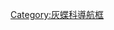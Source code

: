 {{Navbox
|name  = 銀灰蝶亞科
|title = 銀灰蝶亞科 - [[銀灰蝶屬]]
|state = {{{state|autocollapse}}}
|listclass = hlist

|above = [[蝴蝶]]⊇[[鳳蝶總科]]⊇[[灰蝶科]]⊇[[銀灰蝶屬|銀灰蝶亞科]]⊇[[銀灰蝶屬]]:

|list1  = 
* -{zh-cn:[[尖翅銀灰蝶|尖翅银灰蝶]]; zh-hk:[[尖翅銀灰蝶]]; zh-tw:[[尖翅銀灰蝶|銀灰蝶]]; zh-sg:[[尖翅銀灰蝶|尖翅银灰蝶]];}- ''C. acuta''
* [[百新銀灰蝶]] ''C. barsine''
* [[臺灣銀灰蝶|褐翅銀灰蝶]] ''C. brunnea''
* [[銀灰蝶]] ''C. bulis''
* [[費爾德銀灰蝶]] ''C. felderi''
* [[富銀灰蝶]] ''C. freda''
* [[島銀灰蝶]] ''C. insularis''
* ''C. naga''
* ''C. nesophila''
* [[帝王銀灰蝶]] ''C. regula''
* [[聖銀灰蝶]] ''C. santana''
* [[圓翅銀灰蝶]] ''C. saronis''
* [[斯瓦銀灰蝶]] ''C. siva''
* [[希珀銀灰蝶]] ''C. sperthis''
* [[塔銀灰蝶]] ''C. tagalica''
* [[印度銀灰蝶]] ''C. thetis''
* [[藤銀灰蝶]] ''C. tonkina''
* ''C. venata''
}}<noinclude>

{{collapsible option}}
[[Category:灰蝶科導航框]]
</noinclude>